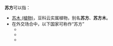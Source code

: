 '''苏方'''可以指：

* [[苏木_(植物)|苏木 (植物)]]，豆科云实属植物，别名'''苏方'''、'''苏方木'''。
* 在外交场合中，以下国家可称作“苏方”
** {{USSR}}
** {{SDN}}
** {{SUR}}

{{disambig|cat=二字消歧义}}